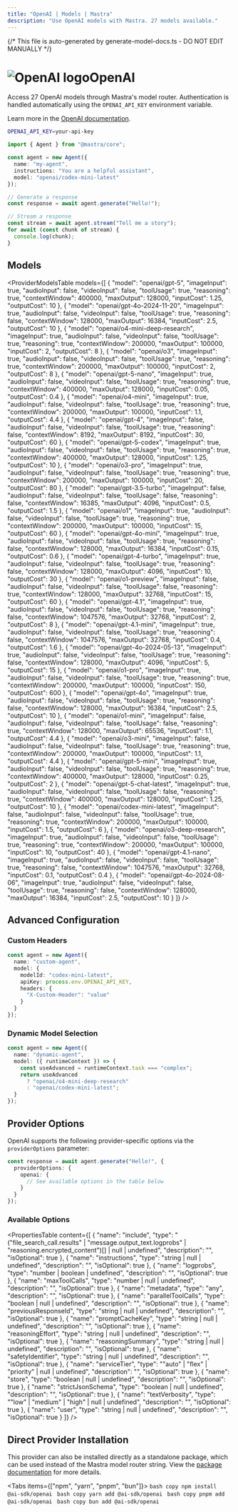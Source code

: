 ```yaml
---
title: "OpenAI | Models | Mastra"
description: "Use OpenAI models with Mastra. 27 models available."
---
```


{/* This file is auto-generated by generate-model-docs.ts - DO NOT EDIT MANUALLY */}


# <img src="https://models.dev/logos/openai.svg" alt="OpenAI logo" className="inline w-8 h-8 mr-2 align-middle dark:invert dark:brightness-0 dark:contrast-200" />OpenAI

Access 27 OpenAI models through Mastra's model router. Authentication is handled automatically using the `OPENAI_API_KEY` environment variable.

Learn more in the [OpenAI documentation](https://platform.openai.com/docs/models).

```bash
OPENAI_API_KEY=your-api-key
```

```typescript
import { Agent } from "@mastra/core";

const agent = new Agent({
  name: "my-agent",
  instructions: "You are a helpful assistant",
  model: "openai/codex-mini-latest"
});

// Generate a response
const response = await agent.generate("Hello!");

// Stream a response
const stream = await agent.stream("Tell me a story");
for await (const chunk of stream) {
  console.log(chunk);
}
```

## Models

<ProviderModelsTable 
  models={[
  {
    "model": "openai/gpt-5",
    "imageInput": true,
    "audioInput": false,
    "videoInput": false,
    "toolUsage": true,
    "reasoning": true,
    "contextWindow": 400000,
    "maxOutput": 128000,
    "inputCost": 1.25,
    "outputCost": 10
  },
  {
    "model": "openai/gpt-4o-2024-11-20",
    "imageInput": true,
    "audioInput": false,
    "videoInput": false,
    "toolUsage": true,
    "reasoning": false,
    "contextWindow": 128000,
    "maxOutput": 16384,
    "inputCost": 2.5,
    "outputCost": 10
  },
  {
    "model": "openai/o4-mini-deep-research",
    "imageInput": true,
    "audioInput": false,
    "videoInput": false,
    "toolUsage": true,
    "reasoning": true,
    "contextWindow": 200000,
    "maxOutput": 100000,
    "inputCost": 2,
    "outputCost": 8
  },
  {
    "model": "openai/o3",
    "imageInput": true,
    "audioInput": false,
    "videoInput": false,
    "toolUsage": true,
    "reasoning": true,
    "contextWindow": 200000,
    "maxOutput": 100000,
    "inputCost": 2,
    "outputCost": 8
  },
  {
    "model": "openai/gpt-5-nano",
    "imageInput": true,
    "audioInput": false,
    "videoInput": false,
    "toolUsage": true,
    "reasoning": true,
    "contextWindow": 400000,
    "maxOutput": 128000,
    "inputCost": 0.05,
    "outputCost": 0.4
  },
  {
    "model": "openai/o4-mini",
    "imageInput": true,
    "audioInput": false,
    "videoInput": false,
    "toolUsage": true,
    "reasoning": true,
    "contextWindow": 200000,
    "maxOutput": 100000,
    "inputCost": 1.1,
    "outputCost": 4.4
  },
  {
    "model": "openai/gpt-4",
    "imageInput": false,
    "audioInput": false,
    "videoInput": false,
    "toolUsage": true,
    "reasoning": false,
    "contextWindow": 8192,
    "maxOutput": 8192,
    "inputCost": 30,
    "outputCost": 60
  },
  {
    "model": "openai/gpt-5-codex",
    "imageInput": true,
    "audioInput": false,
    "videoInput": false,
    "toolUsage": true,
    "reasoning": true,
    "contextWindow": 400000,
    "maxOutput": 128000,
    "inputCost": 1.25,
    "outputCost": 10
  },
  {
    "model": "openai/o3-pro",
    "imageInput": true,
    "audioInput": false,
    "videoInput": false,
    "toolUsage": true,
    "reasoning": true,
    "contextWindow": 200000,
    "maxOutput": 100000,
    "inputCost": 20,
    "outputCost": 80
  },
  {
    "model": "openai/gpt-3.5-turbo",
    "imageInput": false,
    "audioInput": false,
    "videoInput": false,
    "toolUsage": false,
    "reasoning": false,
    "contextWindow": 16385,
    "maxOutput": 4096,
    "inputCost": 0.5,
    "outputCost": 1.5
  },
  {
    "model": "openai/o1",
    "imageInput": true,
    "audioInput": false,
    "videoInput": false,
    "toolUsage": true,
    "reasoning": true,
    "contextWindow": 200000,
    "maxOutput": 100000,
    "inputCost": 15,
    "outputCost": 60
  },
  {
    "model": "openai/gpt-4o-mini",
    "imageInput": true,
    "audioInput": false,
    "videoInput": false,
    "toolUsage": true,
    "reasoning": false,
    "contextWindow": 128000,
    "maxOutput": 16384,
    "inputCost": 0.15,
    "outputCost": 0.6
  },
  {
    "model": "openai/gpt-4-turbo",
    "imageInput": true,
    "audioInput": false,
    "videoInput": false,
    "toolUsage": true,
    "reasoning": false,
    "contextWindow": 128000,
    "maxOutput": 4096,
    "inputCost": 10,
    "outputCost": 30
  },
  {
    "model": "openai/o1-preview",
    "imageInput": false,
    "audioInput": false,
    "videoInput": false,
    "toolUsage": false,
    "reasoning": true,
    "contextWindow": 128000,
    "maxOutput": 32768,
    "inputCost": 15,
    "outputCost": 60
  },
  {
    "model": "openai/gpt-4.1",
    "imageInput": true,
    "audioInput": false,
    "videoInput": false,
    "toolUsage": true,
    "reasoning": false,
    "contextWindow": 1047576,
    "maxOutput": 32768,
    "inputCost": 2,
    "outputCost": 8
  },
  {
    "model": "openai/gpt-4.1-mini",
    "imageInput": true,
    "audioInput": false,
    "videoInput": false,
    "toolUsage": true,
    "reasoning": false,
    "contextWindow": 1047576,
    "maxOutput": 32768,
    "inputCost": 0.4,
    "outputCost": 1.6
  },
  {
    "model": "openai/gpt-4o-2024-05-13",
    "imageInput": true,
    "audioInput": false,
    "videoInput": false,
    "toolUsage": true,
    "reasoning": false,
    "contextWindow": 128000,
    "maxOutput": 4096,
    "inputCost": 5,
    "outputCost": 15
  },
  {
    "model": "openai/o1-pro",
    "imageInput": true,
    "audioInput": false,
    "videoInput": false,
    "toolUsage": true,
    "reasoning": true,
    "contextWindow": 200000,
    "maxOutput": 100000,
    "inputCost": 150,
    "outputCost": 600
  },
  {
    "model": "openai/gpt-4o",
    "imageInput": true,
    "audioInput": false,
    "videoInput": false,
    "toolUsage": true,
    "reasoning": false,
    "contextWindow": 128000,
    "maxOutput": 16384,
    "inputCost": 2.5,
    "outputCost": 10
  },
  {
    "model": "openai/o1-mini",
    "imageInput": false,
    "audioInput": false,
    "videoInput": false,
    "toolUsage": false,
    "reasoning": true,
    "contextWindow": 128000,
    "maxOutput": 65536,
    "inputCost": 1.1,
    "outputCost": 4.4
  },
  {
    "model": "openai/o3-mini",
    "imageInput": false,
    "audioInput": false,
    "videoInput": false,
    "toolUsage": true,
    "reasoning": true,
    "contextWindow": 200000,
    "maxOutput": 100000,
    "inputCost": 1.1,
    "outputCost": 4.4
  },
  {
    "model": "openai/gpt-5-mini",
    "imageInput": true,
    "audioInput": false,
    "videoInput": false,
    "toolUsage": true,
    "reasoning": true,
    "contextWindow": 400000,
    "maxOutput": 128000,
    "inputCost": 0.25,
    "outputCost": 2
  },
  {
    "model": "openai/gpt-5-chat-latest",
    "imageInput": true,
    "audioInput": false,
    "videoInput": false,
    "toolUsage": false,
    "reasoning": true,
    "contextWindow": 400000,
    "maxOutput": 128000,
    "inputCost": 1.25,
    "outputCost": 10
  },
  {
    "model": "openai/codex-mini-latest",
    "imageInput": false,
    "audioInput": false,
    "videoInput": false,
    "toolUsage": true,
    "reasoning": true,
    "contextWindow": 200000,
    "maxOutput": 100000,
    "inputCost": 1.5,
    "outputCost": 6
  },
  {
    "model": "openai/o3-deep-research",
    "imageInput": true,
    "audioInput": false,
    "videoInput": false,
    "toolUsage": true,
    "reasoning": true,
    "contextWindow": 200000,
    "maxOutput": 100000,
    "inputCost": 10,
    "outputCost": 40
  },
  {
    "model": "openai/gpt-4.1-nano",
    "imageInput": true,
    "audioInput": false,
    "videoInput": false,
    "toolUsage": true,
    "reasoning": false,
    "contextWindow": 1047576,
    "maxOutput": 32768,
    "inputCost": 0.1,
    "outputCost": 0.4
  },
  {
    "model": "openai/gpt-4o-2024-08-06",
    "imageInput": true,
    "audioInput": false,
    "videoInput": false,
    "toolUsage": true,
    "reasoning": false,
    "contextWindow": 128000,
    "maxOutput": 16384,
    "inputCost": 2.5,
    "outputCost": 10
  }
]}
/>

## Advanced Configuration

### Custom Headers

```typescript
const agent = new Agent({
  name: "custom-agent",
  model: {
    modelId: "codex-mini-latest",
    apiKey: process.env.OPENAI_API_KEY,
    headers: {
      "X-Custom-Header": "value"
    }
  }
});
```

### Dynamic Model Selection

```typescript
const agent = new Agent({
  name: "dynamic-agent",
  model: ({ runtimeContext }) => {
    const useAdvanced = runtimeContext.task === "complex";
    return useAdvanced 
      ? "openai/o4-mini-deep-research"
      : "openai/codex-mini-latest";
  }
});
```

## Provider Options

OpenAI supports the following provider-specific options via the `providerOptions` parameter:

```typescript
const response = await agent.generate("Hello!", {
  providerOptions: {
    openai: {
      // See available options in the table below
    }
  }
});
```

### Available Options

<PropertiesTable
  content={[
    {
        "name": "include",
        "type": "(\"file_search_call.results\" | \"message.output_text.logprobs\" | \"reasoning.encrypted_content\")[] | null | undefined",
        "description": "",
        "isOptional": true
    },
    {
        "name": "instructions",
        "type": "string | null | undefined",
        "description": "",
        "isOptional": true
    },
    {
        "name": "logprobs",
        "type": "number | boolean | undefined",
        "description": "",
        "isOptional": true
    },
    {
        "name": "maxToolCalls",
        "type": "number | null | undefined",
        "description": "",
        "isOptional": true
    },
    {
        "name": "metadata",
        "type": "any",
        "description": "",
        "isOptional": true
    },
    {
        "name": "parallelToolCalls",
        "type": "boolean | null | undefined",
        "description": "",
        "isOptional": true
    },
    {
        "name": "previousResponseId",
        "type": "string | null | undefined",
        "description": "",
        "isOptional": true
    },
    {
        "name": "promptCacheKey",
        "type": "string | null | undefined",
        "description": "",
        "isOptional": true
    },
    {
        "name": "reasoningEffort",
        "type": "string | null | undefined",
        "description": "",
        "isOptional": true
    },
    {
        "name": "reasoningSummary",
        "type": "string | null | undefined",
        "description": "",
        "isOptional": true
    },
    {
        "name": "safetyIdentifier",
        "type": "string | null | undefined",
        "description": "",
        "isOptional": true
    },
    {
        "name": "serviceTier",
        "type": "\"auto\" | \"flex\" | \"priority\" | null | undefined",
        "description": "",
        "isOptional": true
    },
    {
        "name": "store",
        "type": "boolean | null | undefined",
        "description": "",
        "isOptional": true
    },
    {
        "name": "strictJsonSchema",
        "type": "boolean | null | undefined",
        "description": "",
        "isOptional": true
    },
    {
        "name": "textVerbosity",
        "type": "\"low\" | \"medium\" | \"high\" | null | undefined",
        "description": "",
        "isOptional": true
    },
    {
        "name": "user",
        "type": "string | null | undefined",
        "description": "",
        "isOptional": true
    }
]}
/>



## Direct Provider Installation

This provider can also be installed directly as a standalone package, which can be used instead of the Mastra model router string. View the [package documentation](https://www.npmjs.com/package/@ai-sdk/openai) for more details.

<Tabs items={["npm", "yarn", "pnpm", "bun"]}>
  <Tab>
    ```bash copy
    npm install @ai-sdk/openai
    ```
  </Tab>
  <Tab>
    ```bash copy
    yarn add @ai-sdk/openai
    ```
  </Tab>
  <Tab>
    ```bash copy
    pnpm add @ai-sdk/openai
    ```
  </Tab>
  <Tab>
    ```bash copy
    bun add @ai-sdk/openai
    ```
  </Tab>
</Tabs>

